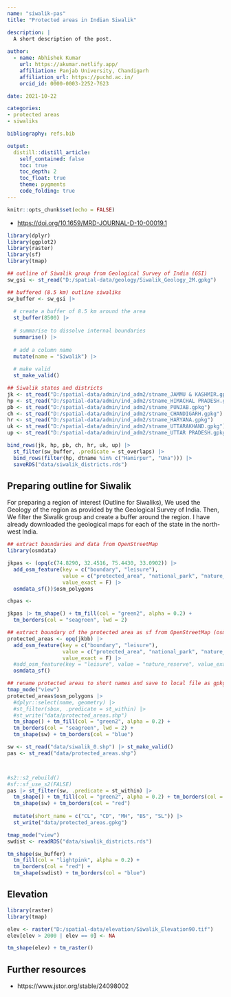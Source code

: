 ```yaml
---
name: "siwalik-pas"
title: "Protected areas in Indian Siwalik"

description: |
  A short description of the post.
  
author:
  - name: Abhishek Kumar
    url: https://akumar.netlify.app/
    affiliation: Panjab University, Chandigarh
    affiliation_url: https://puchd.ac.in/
    orcid_id: 0000-0003-2252-7623

date: 2021-10-22

categories:
- protected areas
- siwaliks

bibliography: refs.bib

output:
  distill::distill_article:
    self_contained: false
    toc: true
    toc_depth: 2
    toc_float: true
    theme: pygments
    code_folding: true    
---
```



```r
knitr::opts_chunk$set(echo = FALSE)
```


* <https://doi.org/10.1659/MRD-JOURNAL-D-10-00019.1>


```r
library(dplyr)
library(ggplot2)
library(raster)
library(sf)
library(tmap)
```


```r
## outline of Siwalik group from Geological Survey of India (GSI)
sw_gsi <- st_read("D:/spatial-data/geology/Siwalik_Geology_2M.gpkg")

## buffered (8.5 km) outline siwaliks
sw_buffer <- sw_gsi |>
  
  # create a buffer of 8.5 km around the area
  st_buffer(8500) |>
  
  # summarise to dissolve internal boundaries
  summarise() |>
  
  # add a column name
  mutate(name = "Siwalik") |>
  
  # make valid
  st_make_valid()

## Siwalik states and districts
jk <- st_read("D:/spatial-data/admin/ind_adm2/stname_JAMMU & KASHMIR.gpkg")
hp <- st_read("D:/spatial-data/admin/ind_adm2/stname_HIMACHAL PRADESH.gpkg")
pb <- st_read("D:/spatial-data/admin/ind_adm2/stname_PUNJAB.gpkg")
ch <- st_read("D:/spatial-data/admin/ind_adm2/stname_CHANDIGARH.gpkg")
hr <- st_read("D:/spatial-data/admin/ind_adm2/stname_HARYANA.gpkg")
uk <- st_read("D:/spatial-data/admin/ind_adm2/stname_UTTARAKHAND.gpkg")
up <- st_read("D:/spatial-data/admin/ind_adm2/stname_UTTAR PRADESH.gpkg")

bind_rows(jk, hp, pb, ch, hr, uk, up) |>
  st_filter(sw_buffer, .predicate = st_overlaps) |>
  bind_rows(filter(hp, dtname %in% c("Hamirpur", "Una"))) |>
  saveRDS("data/siwalik_districts.rds")

```

## Preparing outline for Siwalik

For preparing a region of interest (Outline for Siwaliks), We used the Geology of the region as provided by the Geological Survey of India. Then, We filter the Siwalik group and create a buffer around the region. I have already downloaded the geological maps for each of the state in the north-west India.


```r
## extract boundaries and data from OpenStreetMap
library(osmdata)

jkpas <- (opq(c(74.8290, 32.4516, 75.4430, 33.0902)) |>
  add_osm_feature(key = c("boundary", "leisure"), 
                  value = c("protected_area", "national_park", "nature_reserve"), 
                  value_exact = F) |>
  osmdata_sf())$osm_polygons

chpas <- 

jkpas |> tm_shape() + tm_fill(col = "green2", alpha = 0.2) + 
  tm_borders(col = "seagreen", lwd = 2)

## extract boundary of the protected area as sf from OpenStreetMap (osm)
protected_areas <- opq(jkbb) |>
  add_osm_feature(key = c("boundary", "leisure"), 
                  value = c("protected_area", "national_park", "nature_reserve"), 
                  value_exact = F) |>
  #add_osm_feature(key = "leisure", value = "nature_reserve", value_exact = F) |>
  osmdata_sf()

## rename protected areas to short names and save to local file as gpkg
tmap_mode("view")
protected_areas$osm_polygons |> 
  #dplyr::select(name, geometry) |>
  #st_filter(sbox, .predicate = st_within) |> 
  #st_write("data/protected_areas.shp")
  tm_shape() + tm_fill(col = "green2", alpha = 0.2) + 
  tm_borders(col = "seagreen", lwd = 2) +
  tm_shape(sw) + tm_borders(col = "blue")

```


```r
sw <- st_read("data/siwalik_0.shp") |> st_make_valid()
pas <- st_read("data/protected_areas.shp")



#s2::s2_rebuild()
#sf::sf_use_s2(FALSE)
pas |> st_filter(sw, .predicate = st_within) |>
  tm_shape() + tm_fill(col = "green2", alpha = 0.2) + tm_borders(col = "seagreen", lwd = 2) +
  tm_shape(sw) + tm_borders(col = "red")
  
  mutate(short_name = c("CL", "CD", "MH", "BS", "SL")) |>
  st_write("data/protected_areas.gpkg")
```

```r
tmap_mode("view")
swdist <- readRDS("data/siwalik_districts.rds")

tm_shape(sw_buffer) + 
  tm_fill(col = "lightpink", alpha = 0.2) + 
  tm_borders(col = "red") +
  tm_shape(swdist) + tm_borders(col = "blue")
```

## Elevation

```r
library(raster)
library(tmap)

elev <- raster("D:/spatial-data/elevation/Siwalik_Elevation90.tif")
elev[elev > 2000 | elev == 0] <- NA

tm_shape(elev) + tm_raster()
```


## Further resources

* https://www.jstor.org/stable/24098002